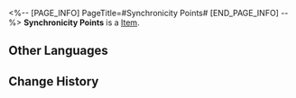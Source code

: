 <%-- [PAGE_INFO]
PageTitle=#Synchronicity Points#
[END_PAGE_INFO] --%>
{{Item Infobox
|id          = 281022
|image       = Item Synchronicity Points.png{{subst:void|<!--$UPLOAD:<<SpriteOutput/ItemFigures/281022.png>-<Item Synchronicity Points.png>-<Item Icons>>-->}}
|type        = 
|invCategory = 
|rarity      = 3
|effect      = 
|description = Important research results. Used to increase the Synchronicity Level in the Divergent Universe.
}}
{{Description|Sample data from the test. You can accumulate it to increase the Synchronicity Level in the Divergent Universe.<br /><br />"Record: Significant improvement observed in the synchronicity fit of the target being tracked for the experiment. Variable corrections completed. Initiating Equation construction module."}}
'''Synchronicity Points''' is a [[Item]].

==Other Languages==
{{Other Languages
|en   = Synchronicity Points
|zhs  = 拟合值
|zht  = 擬合值
|ja   = 適合値
|ko   = 적합값
|es   = Sincronicidad
|fr   = Points de synchronicité
|ru   = Очки аппроксимации
|th   = คะแนนปรับใช้
|vi   = Điểm Đồng Bộ
|de   = Ausgleichungspunkte
|id   = Poin Kecocokan
|pt   = Pontos de Sincronicidade
}}

==Change History==
{{Change History|2.3}}
